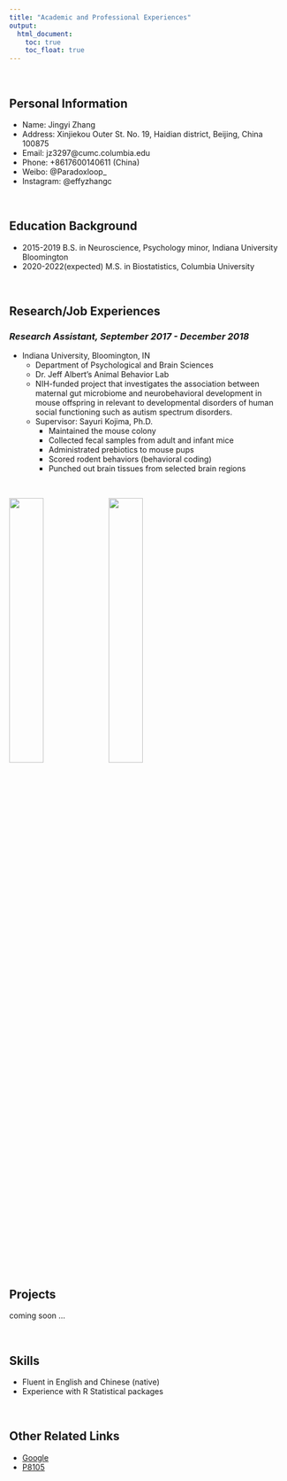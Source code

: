 ```yaml
---
title: "Academic and Professional Experiences"
output: 
  html_document:
    toc: true
    toc_float: true
---
```

<br/>

## Personal Information

* Name: Jingyi Zhang
* Address: Xinjiekou Outer St. No. 19, Haidian district, Beijing, China 100875
* Email: jz3297@cumc.columbia.edu
* Phone: +8617600140611 (China)
* Weibo: @Paradoxloop_
* Instagram: @effyzhangc

<br/>

## Education Background

* 2015-2019 B.S. in Neuroscience, Psychology minor, Indiana University Bloomington
* 2020-2022(expected) M.S. in Biostatistics, Columbia University

<br/>

## Research/Job Experiences

### *Research Assistant, September 2017 - December 2018*
* Indiana University, Bloomington, IN
  + Department of Psychological and Brain Sciences
  + Dr. Jeff Albert's Animal Behavior Lab
  + NIH-funded project that investigates the association between maternal gut microbiome and neurobehavioral development in mouse offspring in relevant to developmental disorders of human social functioning such as autism spectrum disorders.
  + Supervisor: Sayuri Kojima, Ph.D.
      - Maintained the mouse colony
      - Collected fecal samples from adult and infant mice
      - Administrated prebiotics to mouse pups
      - Scored rodent behaviors (behavioral coding)
      - Punched out brain tissues from selected brain regions

<br/>

<img src="images/c57bl:6_mice.jpg" style="width:35%">
<img src="images/brain.jpg" style="width:35%">

<br/>

## Projects

coming soon ...

<br/>

## Skills

* Fluent in English and Chinese (native)
* Experience with R Statistical packages

<br/>

## Other Related Links 

* [Google](https://www.google.com/)
* [P8105](https://p8105.com)



